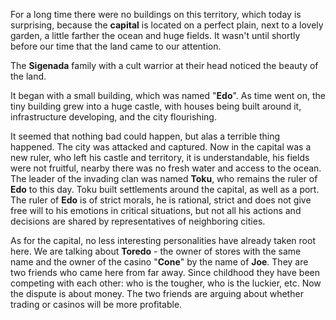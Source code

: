 For a long time there were no buildings on this territory, which today is surprising, because the **capital** is located on a perfect plain, next to a lovely garden, a little farther the ocean and huge fields. It wasn't until shortly before our time that the land came to our attention.

The **Sigenada** family with a cult warrior at their head noticed the beauty of the land.

It began with a small building, which was named "**Edo**". As time went on, the tiny building grew into a huge castle, with houses being built around it, infrastructure developing, and the city flourishing.

It seemed that nothing bad could happen, but alas a terrible thing happened. The city was attacked and captured. Now in the capital was a new ruler, who left his castle and territory, it is understandable, his fields were not fruitful, nearby there was no fresh water and access to the ocean. The leader of the invading clan was named **Toku**, who remains the ruler of **Edo** to this day. Toku built settlements around the capital, as well as a port. The ruler of **Edo** is of strict morals, he is rational, strict and does not give free will to his emotions in critical situations, but not all his actions and decisions are shared by representatives of neighboring cities.

As for the capital, no less interesting personalities have already taken root here. We are talking about **Toredo** - the owner of stores with the same name and the owner of the casino "**Cone**" by the name of **Joe**. They are two friends who came here from far away. Since childhood they have been competing with each other: who is the tougher, who is the luckier, etc. Now the dispute is about money. The two friends are arguing about whether trading or casinos will be more profitable.
